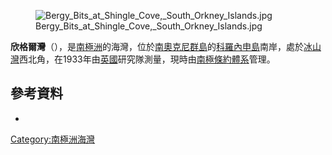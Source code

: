 [[Image:Bergy_Bits_at_Shingle_Cove,_South_Orkney_Islands.jpg|thumb]]

{{Coord|60|39|S|45|34|W||display=title}}

'''欣格爾灣'''（{{lang-en|Shingle Cove}}），是[[南極洲|南極洲]]的海灣，位於[[南奧克尼群島|南奧克尼群島]]的[[科羅內申島|科羅內申島]]南岸，處於[[冰山灣|冰山灣]]西北角，在1933年由[[英國|英國]]研究隊測量，現時由[[南極條約體系|南極條約體系]]管理。

==參考資料==
* {{usgs-gazetteer}}

{{Antarctica-geo-stub}}
[[Category:南極洲海灣|Category:南極洲海灣]]